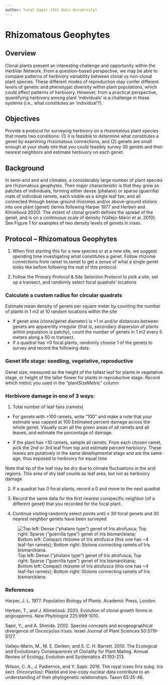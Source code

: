 ```yaml
---
author: Yuval Sapir (Tel Aviv University)
---
```


# Rhizomatous Geophytes {#sec-rhizo}

## Overview

Clonal plants present an interesting challenge and opportunity within the HerbVar Network. From a question-based perspective, we may be able to compare patterns of herbivory variability between clonal vs non-clonal plant species. These different modes of reproduction may confer different levels of genetic and phenotypic diversity within plant populations, which could affect patterns of herbivory. However, from a practical perspective, quantifying herbivory among plant ‘individuals’ is a challenge in these systems (i.e., what constitutes an ‘individual’?). 

## Objectives

Provide a protocol for surveying herbivory on a rhizomatous plant species that meets two conditions: (1) it is feasible to determine what constitutes a genet by examining rhizomatous connections, and (2) genets are small enough at your study site that you could feasibly survey 30 genets and their nearest neighbors and estimate herbivory on each genet.

## Background

In semi-arid and arid climates, a considerably large number of plant species are rhizomatous geophytes. Their major characteristic is that they grow as patches of individuals, forming either dense (phalanx) or sparse (guerrilla) mats of individual ramets, each visible as a single leaf fan, and all connected through below-ground rhizomes and/or above-ground stolons into one plant (genet) (terms following Harper 1977 and Herben and Klimešová 2020). The extent of clonal growth defines the spread of the genet, and is on a continuous scale of density (Vallejo-Marin et al. 2010). See Figure 1 for examples of two density levels of genets in irises.

## Protocol – Rhizomatous Geophytes

1. When first starting this for a new species or at a new site, we suggest spending time investigating what constitutes a genet. Follow rhizome connections from ramet to ramet to get a sense of what a single genet looks like before following the rest of this protocol.

2. Follow the Primary Protocol & Site Selection Protocol to pick a site, set up a transect, and randomly select focal quadrats’ locations

### Calculate a custom radius for circular quadrats

Estimate mean density of genets per square meter by counting the number of plants in 1 m2 at 10 random locations within the site

- If genet area (clone/genet diameter) is >1 m and/or distances between genets are apparently irregular (that is, secondary dispersion of plants within population is patchy), count the number of genets in 1 m2 every 5 meters along a 50 m transect.
- If a quadrat has >0 focal plants, randomly choose 1 of the genets to survey and record the following data:

### Genet life stage: seedling, vegetative, reproductive

Genet size, measured as the height of the tallest leaf for plants in vegetative stage, or height of the taller flower for plants in reproductive stage. Record which metric you used in the “plantSizeMetric” column

### Herbivore damage in one of 3 ways:

1. Total number of leaf fans (ramets)

- For genets with >100 ramets, write “100” and make a note that your estimate was capped at 100
Estimated percent damage across the whole genet. Visually scan all the green areas of all ramets and all leaves, and estimate the percentage of damage.

- If the plant has <10 ramets, sample all ramets. From each chosen ramet, pick the 2nd or 3rd leaf from top and estimate percent herbivory. These leaves are putatively in the same developmental stage and are the same age, thus exposed to herbivory for equal time

Note that tip of the leaf may be dry due to climate fluctuations in the arid regions. This area of dry leaf counts as leaf area, but not as herbivory damage

2. If a quadrat has 0 focal plants, record a 0 and move to the next quadrat

3. Record the same data for the first nearest conspecific neighbor (of a different genet) that you recorded for the focal plant.

4. Continue visiting randomly select points until ≥ 30 focal genets and 30 nearest neighbor genets have been surveyed




![Top left: Dense (“phalanx type”) genet of Iris atrofusca; Top right: Sparse (“guerrilla type”) genet of Iris bismarckiana; Bottom left: Compact rhizome of Iris atrofusca (this one has ~4 leaf-fan ramets); Bottom right: Stolons connecting ramets of Iris bismarckiana.](images/img18.png){#fig-rhizo}





### References

Harper, J. L. 1977. Population Biology of Plants. Academic Press, London.

Herben, T., and J. Klimešová. 2020. Evolution of clonal growth forms in angiosperms. New Phytologist 225:999-1010.

Sapir, Y., and A. Shmida. 2002. Species concepts and ecogeographical divergence of Oncocyclus irises. Israel Journal of Plant Sciences 50:S119-S127.

Vallejo-Marin, M., M. E. Dorken, and S. C. H. Barrett. 2010. The Ecological and Evolutionary Consequences of Clonality for Plant Mating. Annual Review of Ecology, Evolution and Systematics 41:193-213.

Wilson, C. A., J. Padiernos, and Y. Sapir. 2016. The royal irises (Iris subg. Iris sect. Oncocyclus): Plastid and low-copy nuclear data contribute to an understanding of their phylogenetic relationships. Taxon 65:35-46.

